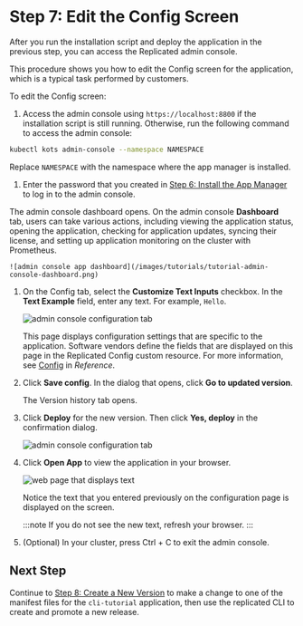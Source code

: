 # Step 7: Edit the Config Screen

After you run the installation script and deploy the application in the previous step, you can access the Replicated admin console.

This procedure shows you how to edit the Config screen for the application, which is a typical task performed by customers.

To edit the Config screen:

1. Access the admin console using `https://localhost:8800` if the installation script is still running. Otherwise, run the following command to access the admin console:

  ```bash
  kubectl kots admin-console --namespace NAMESPACE
  ```

  Replace `NAMESPACE` with the namespace where the app manager is installed.

1. Enter the password that you created in [Step 6: Install the App Manager](tutorial-cli-install-app-manager) to log in to the admin console.

  The admin console dashboard opens. On the admin console **Dashboard** tab, users can take various actions, including viewing the application status, opening the application, checking for application updates, syncing their license, and setting up application monitoring on the cluster with Prometheus.

    ![admin console app dashboard](/images/tutorials/tutorial-admin-console-dashboard.png)

1. On the Config tab, select the **Customize Text Inputs** checkbox. In the **Text Example** field, enter any text. For example, `Hello`.

    ![admin console configuration tab](/images/tutorials/tutorial-install-config-tab.png)

   This page displays configuration settings that are specific to the application. Software vendors define the fields that are displayed on this page in the Replicated Config custom resource. For more information, see [Config](/reference/custom-resource-config) in _Reference_.

1. Click **Save config**. In the dialog that opens, click **Go to updated version**.

    The Version history tab opens.

1. Click **Deploy** for the new version. Then click **Yes, deploy** in the confirmation dialog.

    ![admin console configuration tab](/images/tutorials/tutorial-install-version-history.png)

1. Click **Open App** to view the application in your browser.

   ![web page that displays text](/images/tutorials/tutorial-open-app.png)

   Notice the text that you entered previously on the configuration page is displayed on the screen.

   :::note
   If you do not see the new text, refresh your browser.
   :::

1. (Optional) In your cluster, press Ctrl + C to exit the admin console.

## Next Step

Continue to [Step 8: Create a New Version](tutorial-cli-create-new-version) to make a change to one of the manifest files for the `cli-tutorial` application, then use the replicated CLI to create and promote a new release.
